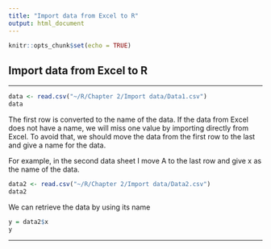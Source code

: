 ```yaml
---
title: "Import data from Excel to R"
output: html_document
---
```


```r
knitr::opts_chunk$set(echo = TRUE)
```

## Import data from Excel to R
<hr/>
```r
data <- read.csv("~/R/Chapter 2/Import data/Data1.csv")
data
```
The first row is converted to the name of the data. If the data from Excel does not have a name, we will miss one value by importing directly from Excel.
To avoid that, we should move the data from the first row to the last and give a name for the data.

For example, in the second data sheet I move A to the last row and give x as the name of the data.
```r
data2 <- read.csv("~/R/Chapter 2/Import data/Data2.csv")
data2
```
We can retrieve the data by using its name
```r
y = data2$x
y
```
<hr/>